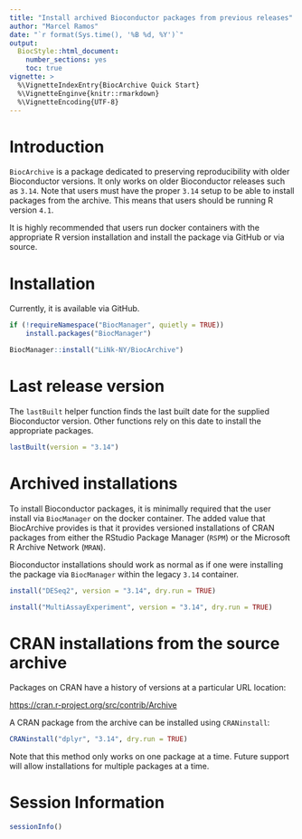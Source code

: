 ```yaml
---
title: "Install archived Bioconductor packages from previous releases"
author: "Marcel Ramos"
date: "`r format(Sys.time(), '%B %d, %Y')`"
output:
  BiocStyle::html_document:
    number_sections: yes
    toc: true
vignette: >
  %\VignetteIndexEntry{BiocArchive Quick Start}
  %\VignetteEnginve{knitr::rmarkdown}
  %\VignetteEncoding{UTF-8}
---
```


# Introduction

`BiocArchive` is a package dedicated to preserving reproducibility with older
Bioconductor versions. It only works on older Bioconductor releases such
as `3.14`. Note that users must have the proper `3.14` setup to be able
to install packages from the archive. This means that users should be running
R version `4.1`.

It is highly recommended that users run docker containers with the appropriate
R version installation and install the package via GitHub or via source.

# Installation

Currently, it is available via GitHub. 

```r
if (!requireNamespace("BiocManager", quietly = TRUE))
    install.packages("BiocManager")

BiocManager::install("LiNk-NY/BiocArchive")
```

# Last release version

The `lastBuilt` helper function finds the last built date for the supplied
Bioconductor version. Other functions rely on this date to install the
appropriate packages.

```r
lastBuilt(version = "3.14")
```

# Archived installations

To install Bioconductor packages, it is minimally required that the user
install via `BiocManager` on the docker container. The added value that
BiocArchive provides is that it provides versioned installations of CRAN
packages from either the RStudio Package Manager (`RSPM`) or the Microsoft R
Archive Network (`MRAN`).

Bioconductor installations should work as normal as if one were installing the
package via `BiocManager` within the legacy `3.14` container.

```r
install("DESeq2", version = "3.14", dry.run = TRUE)

install("MultiAssayExperiment", version = "3.14", dry.run = TRUE)
```

# CRAN installations from the source archive

Packages on CRAN have a history of versions at a particular URL location:

<https://cran.r-project.org/src/contrib/Archive>

A CRAN package from the archive can be installed using `CRANinstall`:

```r
CRANinstall("dplyr", "3.14", dry.run = TRUE)
```

Note that this method only works on one package at a time. Future support
will allow installations for multiple packages at a time. 

# Session Information

```r
sessionInfo()
```


